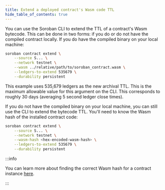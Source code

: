 ```yaml
---
title: Extend a deployed contract's Wasm code TTL
hide_table_of_contents: true
---
```


You can use the Soroban CLI to extend the TTL of a contract's Wasm bytecode. This can be done in two forms: if you do or do not have the compiled contract locally. If you do have the compiled binary on your local machine:

```bash
soroban contract extend \
    --source S... \
    --network testnet \
    --wasm ../relative/path/to/soroban_contract.wasm \
    --ledgers-to-extend 535679 \
    --durability persistent
```

This example uses 535,679 ledgers as the new archival TTL. This is the maximum allowable value for this argument on the CLI. This corresponds to roughly 30 days (averaging 5 second ledger close times).

If you do not have the compiled binary on your local machine, you can still use the CLI to extend the bytecode TTL. You'll need to know the Wasm hash of the installed contract code:

```bash
soroban contract extend \
    --source S... \
    --network testnet \
    --wasm-hash <hex-encoded-wasm-hash> \
    --ledgers-to-extend 535679 \
    --durability persistent
```

:::info

You can learn more about finding the correct Wasm hash for a contract instance [here](../rpc/retrieve-contract-code.mdx).

:::
